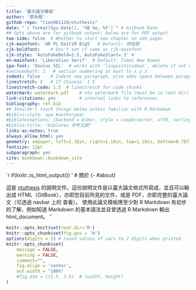 ```yaml
--- 
title: '臺大論文模板'
author: '廖永賦'
github-repo: "liao961120/ntuthesis"
date: "`r format(Sys.Date(), '%B %e, %Y')`" # Gitbook Date
## Opts above are for gitbook output; below are for PDF output
two-side: false  # Whether to start new chapter on odd pages
cjk-mainfont: 'AR PL KaitiM Big5'  # Default: 標楷體
cjk-boldfont:    # Don't set if same as cjk-mainfont
cjk-style: 'AutoFakeBold=2.5, AutoFakeSlant=.3' #
en-mainfont: 'Liberation Serif'  # Default: Times New Roman
ipa-font: 'Doulos SIL'  # works with 'linguisticsdown', delete if not needed
#secnumdepth: 2   # section numbering at most to x.y.z
indent: false    # Indent new paragraph, else adds space between paragraphs 
linestretch: 2   # If Chinese: 1.5
linestretch-code: 1.5  # linestretch for code chunks
watermark: watermark.pdf    # ntu watermark file (must be in root dir)
link-citations: yes         # internal links to references
bibliography: ref.bib
## Shouldn't touch things below unless familiar with R Markdown
#biblio-style: apa #authoryear
#biblatexoptions: [backend = biber, style = caspervector, utf8, sorting = cenyt]
#biblio-title: "biblatex 參考文獻"
links-as-notes: true
always_allow_html: yes
geometry: a4paper, left=1.18in, right=1.18in, top=1.18in, bottom=0.787in
fontsize: 12pt
subparagraph: yes
site: bookdown::bookdown_site
---
```



`r if(knitr::is_html_output()) '
# 關於 {- #about}\n

這是 [ntuthesis](https://liao961120.github.io/ntuthesis) 的說明文件。這份說明文件是以臺大論文格式所寫成，並且可以輸出成 HTML（GitBook），亦即您目前所見的文件，或是 PDF，亦即完整的臺大論文（可透過 navbar 上的 <i class="fa fa-file-pdf-o"></i> 查看）。\n
\n
使用此論文模板應至少對 R Markdown 有初步的了解，例如知道 Markdown 的基本語法並且曾透過 R Markdown 輸出 html_document。
'`

<!-- 
Below are code that paste acknowledgement and abstract in GitBook output. 
Remove or wrap them around HTML comments if don't want to display them in GitBook.
-->

<!-- Acknowledgement -->
<!-- `r if(knitr::is_html_output()) '# 誌謝 {- #acknowledge}\n'` -->

<!-- `r if (knitr::is_html_output()) paste(readLines("_acknowledge.Rmd", encoding = "UTF-8"), collapse = "\n  ")` -->

<!-- Abstract -->
<!-- `r if(knitr::is_html_output()) '# 摘要 {- #abstract}\n'` -->

<!-- `r if (knitr::is_html_output()) paste(readLines("_abstract-zh.Rmd", encoding = "UTF-8")[5:length(readLines("_abstract-zh.Rmd", encoding = "UTF-8"))], collapse = '\n')` -->

<!-- keywords -->
<!-- `r if (knitr::is_html_output()) '<br><br>'` -->

<!-- `r if (knitr::is_html_output()) paste('**keywords:**', readLines("_abstract-zh.Rmd", encoding = "UTF-8")[2])` -->


```r
knitr::opts_knit$set(root.dir='R')
knitr::opts_chunk$set(fig.pos = 'H')
options(digits = 2) # round values of vars to 2 digits when printed
knitr::opts_chunk$set(
    message = FALSE,
    warning = FALSE,
    comment="",
    fig.align = 'center',
    out.width = "100%"
    #fig.dim = c(3.5, 3.5)  # (width, height)
)
```

